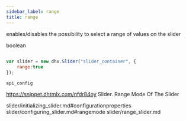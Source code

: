 ```yaml
---
sidebar_label: range
title: range
---
```



          


<Short>
 
enables/disables the possibility to select a range of values on the slider





</Short>



<Type>
 boolean


</Type>


~~~js
 
var slider = new dhx.Slider("slider_container", { 
    range:true
});


~~~
	api_config

<Descr>
 


</Descr>


 https://snippet.dhtmlx.com/nfdr84oy	Slider. Range Mode Of The Slider


slider/initializing_slider.md#configurationproperties
slider/configuring_slider.md#rangemode
slider/range_slider.md
